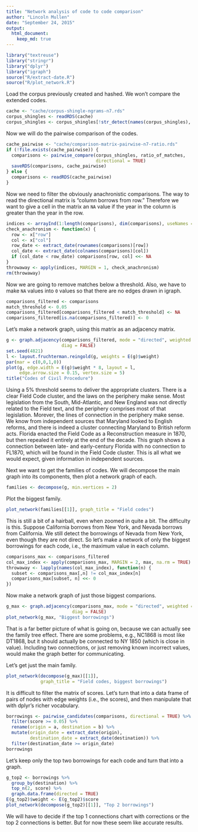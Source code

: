 ```yaml
---
title: "Network analysis of code to code comparison"
author: "Lincoln Mullen"
date: "September 24, 2015"
output: 
  html_document:
    keep_md: true
---
```


```r
library("textreuse")
library("stringr")
library("dplyr")
library("igraph")
source("R/extract-date.R")
source("R/plot_network.R")
```

Load the corpus previously created and hashed. We won't compare the extended codes.

```r
cache <- "cache/corpus-shingle-ngrams-n7.rds"
corpus_shingles <- readRDS(cache)
corpus_shingles <- corpus_shingles[!str_detect(names(corpus_shingles), "extended")]
```

Now we will do the pairwise comparison of the codes.

```r
cache_pairwise <- "cache/comparison-matrix-pairwise-n7-ratio.rds"
if (!file.exists(cache_pairwise)) {
  comparisons <- pairwise_compare(corpus_shingles, ratio_of_matches,
                                  directional = TRUE)
  saveRDS(comparisons, cache_pairwise)
} else {
  comparisons <- readRDS(cache_pairwise)
}
```

Now we need to filter the obviously anachronistic comparisons. The way to read the directional matrix is "column borrows from row." Therefore we want to give a cell in the matrix an `NA` value if the year in the column is greater than the year in the row.

```r
indices <- arrayInd(1:length(comparisons), dim(comparisons), useNames = TRUE)
check_anachronism <- function(x) {
  row <- x["row"]
  col <- x["col"]
  row_date <- extract_date(rownames(comparisons)[row])
  col_date <- extract_date(colnames(comparisons)[col])
  if (col_date < row_date) comparisons[row, col] <<- NA
}
throwaway <- apply(indices, MARGIN = 1, check_anachronism)
rm(throwaway)
```

Now we are going to remove matches below a threshold. Also, we have to make `NA` values into `0` values so that there are no edges drawn in igraph.

```r
comparisons_filtered <- comparisons
match_threshold <- 0.05
comparisons_filtered[comparisons_filtered < match_threshold] <- NA
comparisons_filtered[is.na(comparisons_filtered)] <- 0
```

Let's make a network graph, using this matrix as an adjacency matrix.

```r
g <- graph.adjacency(comparisons_filtered, mode = "directed", weighted = TRUE,
                     diag = FALSE) 
set.seed(4821)
l <- layout.fruchterman.reingold(g, weights = E(g)$weight)
par(mar = c(0,0,1,0))
plot(g, edge.width = E(g)$weight * 8, layout = l,
     edge.arrow.size = 0.15, vertex.size = 5)
title("Codes of Civil Procedure")
```

Using a 5% threshold seems to deliver the appropriate clusters. There is a clear Field Code cluster, and the laws on the periphery make sense. Most legislation from the South, Mid-Atlantic, and New England was not directly related to the Field text, and the periphery comprises most of that legislation. Morever, the lines of connection in the periphery make sense. We know from independent sources that Maryland looked to English reforms, and there is indeed a cluster connecting Maryland to British reform acts. Florida enacted the Field Code as a Reconstruction measure in 1870, but then repealed it entirely at the end of the decade. This graph shows a connection between late- and early-century Florida with no connection to FL1870, which will be found in the Field Code cluster. This is all what we would expect, given information in independent sources.

Next we want to get the families of codes. We will decompose the main graph into its components, then plot a network graph of each. 

```r
families <- decompose(g, min.vertices = 2)
```

Plot the biggest family.

```r
plot_network(families[[1]], graph_title = "Field codes")
```

This is still a bit of a hairball, even when zoomed in quite a bit. The difficulty is this. Suppose California borrows from New York, and Nevada borrows from California. We still detect the borrowings of Nevada from New York, even though they are not direct. So let's make a network of only the biggest borrowings for each code, i.e., the maximum value in each column.

```r
comparisons_max <- comparisons_filtered
col_max_index <- apply(comparisons_max, MARGIN = 2, max, na.rm = TRUE)
throwaway <- lapply(names(col_max_index), function(n) {
  subset <- comparisons_max[,n] != col_max_index[n]
  comparisons_max[subset, n] <<- 0
})
```

Now make a network graph of just those biggest comparions.

```r
g_max <- graph.adjacency(comparisons_max, mode = "directed", weighted = TRUE,
                         diag = FALSE) 
plot_network(g_max, "Biggest borrowings")
```

That is a far better picture of what is going on, because we can actually see the family tree effect. There are some problems, e.g., NC1868 is most like DT1868, but it should actually be connected to NY 1850 (which is close in value). Including two connections, or just removing known incorrect values, would make the graph better for communicating.

Let's get just the main family.

```r
plot_network(decompose(g_max)[[1]],
             graph_title = "Field codes, biggest borrowings")
```

It is difficult to filter the matrix of scores. Let's turn that into a data frame of pairs of nodes with edge weights (i.e., the scores), and then manipulate that with dplyr's richer vocabulary.

```r
borrowings <- pairwise_candidates(comparisons, directional = TRUE) %>% 
  filter(score >= 0.05) %>% 
  rename(origin = a, destination = b) %>% 
  mutate(origin_date = extract_date(origin),
         destination_date = extract_date(destination)) %>% 
  filter(destination_date >= origin_date)
borrowings
```

Let's keep only the top two borrowings for each code and turn that into a graph.

```r
g_top2 <- borrowings %>% 
  group_by(destination) %>% 
  top_n(2, score) %>% 
  graph.data.frame(directed = TRUE)
E(g_top2)$weight <- E(g_top2)$score
plot_network(decompose(g_top2)[[1]], "Top 2 borrowings")
```

We will have to decide if the top 1 connections chart with corrections or the top 2 connections is better. But for now these seem like accurate results.
